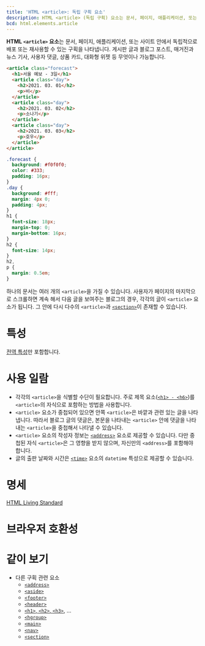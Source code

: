 ```yaml
---
title: 'HTML <article>: 독립 구획 요소'
description: HTML <article> (독립 구획) 요소는 문서, 페이지, 애플리케이션, 또는 사이트 안에서 독립적으로 배포 또는 재사용할 수 있는 구획을 나타냅니다.
bcd: html.elements.article
---
```


**HTML `<article>` 요소**는 문서, 페이지, 애플리케이션, 또는 사이트 안에서 독립적으로 배포 또는 재사용할 수 있는 구획을 나타냅니다. 게시판 글과 블로그 포스트, 매거진과 뉴스 기사, 사용자 댓글, 상품 카드, 대화형 위젯 등 무엇이나 가능합니다.

<HTMLDemo height={200}>

  ```html
  <article class="forecast">
    <h1>서울 예보 - 3일</h1>
    <article class="day">
      <h2>2021. 03. 01</h2>
      <p>비</p>
    </article>
    <article class="day">
      <h2>2021. 03. 02</h2>
      <p>소나기</p>
    </article>
    <article class="day">
      <h2>2021. 03. 03</h2>
      <p>호우</p>
    </article>
  </article>
  ```

  ```css
  .forecast {
    background: #f0f0f0;
    color: #333;
    padding: 16px;
  }
  .day {
    background: #fff;
    margin: 4px 0;
    padding: 4px;
  }
  h1 {
    font-size: 18px;
    margin-top: 0;
    margin-bottom: 16px;
  }
  h2 {
    font-size: 14px;
  }
  h2,
  p {
    margin: 0.5em;
  }
  ```

</HTMLDemo>

하나의 문서는 여러 개의 `<article>`을 가질 수 있습니다. 사용자가 페이지의 마지막으로 스크롤하면 계속 해서 다음 글을 보여주는 블로그의 경우, 각각의 글이 `<article>` 요소가 됩니다. 그 안에 다시 다수의 `<article>`과 [`<section>`](./section)이 존재할 수 있습니다.

# 특성

[전역 특성](/docs/Web/HTML/Global_attributes)만 포함합니다.

# 사용 일람

- 각각의 `<article>`을 식별할 수단이 필요합니다. 주로 제목 요소([`<h1> - <h6>`](./Heading_Elements))를 `<article>`의 자식으로 포함하는 방법을 사용합니다.
- `<article>` 요소가 중첩되어 있으면 안쪽 `<article>`은 바깥과 관련 있는 글을 나타냅니다. 따라서 블로그 글의 댓글은, 본문을 나타내는 `<article>` 안에 댓글을 나타내는 `<article>`을 중첩해서 나타낼 수 있습니다.
- `<article>` 요소의 작성자 정보는 [`<address>`](./address) 요소로 제공할 수 있습니다. 다만 중첩된 자식 `<article>`은 그 영향을 받지 않으며, 자신만의 `<address>`를 포함해야 합니다.
- 글의 출판 날짜와 시간은 [`<time>`](./time) 요소의 `datetime` 특성으로 제공할 수 있습니다.

# 명세

[HTML Living Standard](https://html.spec.whatwg.org/multipage/sections.html#the-article-element)

# 브라우저 호환성

<BrowserCompat data={props.bcd} />

# 같이 보기

- 다른 구획 관련 요소
  - [`<address>`](./address)
  - [`<aside>`](./aside)
  - [`<footer>`](./footer)
  - [`<header>`](./header)
  - [`<h1>`, `<h2>`, `<h3>`](./Heading_Elements), ...
  - [`<hgroup>`](./hgroup)
  - [`<main>`](./main)
  - [`<nav>`](./nav)
  - [`<section>`](./section)
